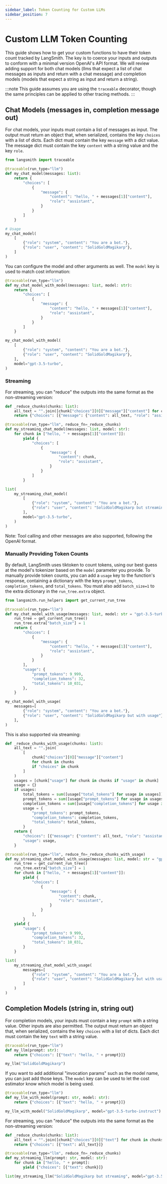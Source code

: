 ```yaml
---
sidebar_label: Token Counting for Custom LLMs
sidebar_position: 7
---
```


# Custom LLM Token Counting

This guide shows how to get your custom functions to have their token count tracked by LangSmith. The key is to coerce your inputs and outputs to conform with a minimal version OpenAI's API format.
We will review adding support for both chat models (llms that expect a list of chat messages as inputs and return with a chat message) and completion models (models that expect a string as input and return a string).

:::note
This guide assumes you are using the `traceable` decorator, though the same principles can be applied to other tracing methods.
:::

## Chat Models (messages in, completion message out)

For chat models, your inputs must contain a list of messages as input. The output must return an object that, when serialized, contains the key `choices` with a list of dicts. Each dict must contain the key `message` with a dict value. The message dict must contain the key `content` with a string value and the key `role`.

```python
from langsmith import traceable

@traceable(run_type="llm")
def my_chat_model(messages: list):
    return {
        "choices": [
            {
                "message": {
                    "content": "hello, " + messages[1]["content"],
                    "role": "assistant",
                }
            }
        ]
    }

# Usage
my_chat_model(
    [
        {"role": "system", "content": "You are a bot."},
        {"role": "user", "content": "SolidGoldMagikarp"},
    ]
)
```

You can configure the model and other arguments as well. The `model` key is used to match cost information:

```python
@traceable(run_type="llm")
def my_chat_model_with_model(messages: list, model: str):
    return {
        "choices": [
            {
                "message": {
                    "content": "hello, " + messages[1]["content"],
                    "role": "assistant",
                }
            }
        ]
    }

my_chat_model_with_model(
    [
        {"role": "system", "content": "You are a bot."},
        {"role": "user", "content": "SolidGoldMagikarp"},
    ],
    model="gpt-3.5-turbo",
)
```

### Streaming

For streaming, you can "reduce" the outputs into the same format as the non-streaming version:

```python
def _reduce_chunks(chunks: list):
    all_text = "".join([chunk["choices"][0]["message"]["content"] for chunk in chunks])
    return {"choices": [{"message": {"content": all_text, "role": "assistant"}}]}

@traceable(run_type="llm", reduce_fn=_reduce_chunks)
def my_streaming_chat_model(messages: list, model: str):
    for chunk in ["hello, " + messages[1]["content"]]:
        yield {
            "choices": [
                {
                    "message": {
                        "content": chunk,
                        "role": "assistant",
                    }
                }
            ]
        }

list(
    my_streaming_chat_model(
        [
            {"role": "system", "content": "You are a bot."},
            {"role": "user", "content": "SolidGoldMagikarp but streaming"},
        ],
        model="gpt-3.5-turbo",
    )
)
```

Note: Tool calling and other messages are also supported, following the OpenAI format.

### Manually Providing Token Counts

By default, LangSmith uses tiktoken to count tokens, using our best guess at the model's tokenizer based on the `model` parameter you provide.
To manually provide token counts, you can add a `usage` key to the function's response, containing a dictionary with the keys `prompt_tokens`, `completion_tokens`, and `total_tokens`. You must also add `batch_size=1` to the extra dictionary in the `run_tree.extra` object.

```python
from langsmith.run_helpers import get_current_run_tree

@traceable(run_type="llm")
def my_chat_model_with_usage(messages: list, model: str = "gpt-3.5-turbo"):
    run_tree = get_current_run_tree()
    run_tree.extra["batch_size"] = 1
    return {
        "choices": [
            {
                "message": {
                    "content": "hello, " + messages[1]["content"],
                    "role": "assistant",
                }
            }
        ],
        "usage": {
            "prompt_tokens": 9_999,
            "completion_tokens": 32,
            "total_tokens": 10_031,
        },
    }

my_chat_model_with_usage(
    messages=[
        {"role": "system", "content": "You are a bot."},
        {"role": "user", "content": "SolidGoldMagikarp but with usage"},
    ],
)
```

This is also supported via streaming:

```python
def _reduce_chunks_with_usage(chunks: list):
    all_text = "".join(
        [
            chunk["choices"][0]["message"]["content"]
            for chunk in chunks
            if "choices" in chunk
        ]
    )
    usages = [chunk["usage"] for chunk in chunks if "usage" in chunk]
    usage = {}
    if usages:
        total_tokens = sum([usage["total_tokens"] for usage in usages])
        prompt_tokens = sum([usage["prompt_tokens"] for usage in usages])
        completion_tokens = sum([usage["completion_tokens"] for usage in usages])
        usage = {
            "prompt_tokens": prompt_tokens,
            "completion_tokens": completion_tokens,
            "total_tokens": total_tokens,
        }
    return {
        "choices": [{"message": {"content": all_text, "role": "assistant"}}],
        "usage": usage,
    }

@traceable(run_type="llm", reduce_fn=_reduce_chunks_with_usage)
def my_streaming_chat_model_with_usage(messages: list, model: str = "gpt-3.5-turbo"):
    run_tree = get_current_run_tree()
    run_tree.extra["batch_size"] = 1
    for chunk in ["hello, " + messages[1]["content"]]:
        yield {
            "choices": [
                {
                    "message": {
                        "content": chunk,
                        "role": "assistant",
                    }
                }
            ],
        }
    yield {
        "usage": {
            "prompt_tokens": 9_999,
            "completion_tokens": 32,
            "total_tokens": 10_031,
        }
    }

list(
    my_streaming_chat_model_with_usage(
        messages=[
            {"role": "system", "content": "You are a bot."},
            {"role": "user", "content": "SolidGoldMagikarp but with usage"},
        ]
    )
)
```

## Completion Models (string in, string out)

For completion models, your inputs must contain a key `prompt` with a string value. Other inputs are also permitted. The output must return an object that, when serialized, contains the key `choices` with a list of dicts. Each dict must contain the key `text` with a string value.

```python
@traceable(run_type="llm")
def my_llm(prompt: str):
    return {"choices": [{"text": "hello, " + prompt}]}

my_llm("SolidGoldMagikarp")
```

If you want to add additional "invocation params" such as the model name, you can just add those keys. The `model` key can be used to let the cost estimator know which model is being used.

```python
@traceable(run_type="llm")
def my_llm_with_model(prompt: str, model: str):
    return {"choices": [{"text": "hello, " + prompt}]}

my_llm_with_model("SolidGoldMagikarp", model="gpt-3.5-turbo-instruct")
```

For streaming, you can "reduce" the outputs into the same format as the non-streaming version:

```python
def _reduce_chunks(chunks: list):
    all_text = "".join([chunk["choices"][0]["text"] for chunk in chunks])
    return {"choices": [{"text": all_text}]}

@traceable(run_type="llm", reduce_fn=_reduce_chunks)
def my_streaming_llm(prompt: str, model: str):
    for chunk in ["hello, " + prompt]:
        yield {"choices": [{"text": chunk}]}

list(my_streaming_llm("SolidGoldMagikarp but streaming", model="gpt-3.5-turbo-instruct"))
```
